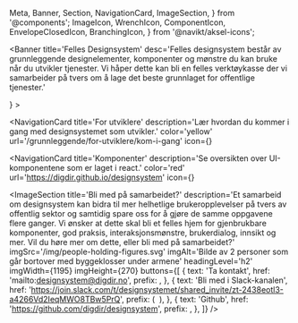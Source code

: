   Meta,
  Banner,
  Section,
  NavigationCard,
  ImageSection,
} from '@components';
  ImageIcon,
  WrenchIcon,
  ComponentIcon,
  EnvelopeClosedIcon,
  BranchingIcon,
} from '@navikt/aksel-icons';


<Meta
  title='Velkommen'
  description='Velkommen til Felles designsystem. Her vil du finne grunnleggende designelementer og komponenter du kan bruke når du utvikler tjenester'
/>

<Banner
  title='Felles Designsystem'
  desc='Felles designsystem består av grunnleggende designelementer, komponenter og mønstre du kan bruke når du utvikler tjenester. Vi håper dette kan bli en felles verktøykasse der vi samarbeider på tvers om å lage det beste grunnlaget for offentlige tjenester.'
></Banner>

<Section title='Kom i gang'>
  <NavigationCard
    title='For designere'
    description='Lær hvordan du kommer i gang med designsystemet som designer.'
    color='blue'
    url='/grunnleggende/for-designere/kom-i-gang'
    icon={<ImageIcon fontSize={34} />}
  ></NavigationCard>

<NavigationCard
  title='For utviklere'
  description='Lær hvordan du kommer i gang med designsystemet som utvikler.'
  color='yellow'
  url='/grunnleggende/for-utviklere/kom-i-gang'
  icon={<WrenchIcon fontSize={36} />}
></NavigationCard>

  <NavigationCard
    title='Komponenter'
    description='Se oversikten over UI-komponentene som er laget i react.'
    color='red'
    url='https://digdir.github.io/designsystem'
    icon={<ComponentIcon fontSize={34} />}
  ></NavigationCard>
</Section>

<ImageSection
  title='Bli med på samarbeidet?'
  description='Et samarbeid om designsystem kan bidra til mer helhetlige brukeropplevelser på tvers av offentlig sektor og samtidig spare oss for å gjøre de samme oppgavene flere ganger. Vi ønsker at dette skal bli et felles hjem for gjenbrukbare komponenter, god praksis, interaksjonsmønstre, brukerdialog, innsikt og mer. Vil du høre mer om dette, eller bli med på samarbeidet?'
  imgSrc='/img/people-holding-figures.svg'
  imgAlt='Bilde av 2 personer som går bortover med byggeklosser under armene'
  headingLevel='h2'
  imgWidth={1195}
  imgHeight={270}
  buttons={[
    {
      text: 'Ta kontakt',
      href: 'mailto:designsystem@digdir.no',
      prefix: <EnvelopeClosedIcon fontSize={24} />,
    },
    {
      text: 'Bli med i Slack-kanalen',
      href: 'https://join.slack.com/t/designsystemet/shared_invite/zt-2438eotl3-a4266Vd2IeqMWO8TBw5PrQ',
      prefix: (
        <img
          src='img/slack-logo.png'
          alt=''
        />
      ),
    },
    {
      text: 'Github',
      href: 'https://github.com/digdir/designsystem',
      prefix: <BranchingIcon fontSize={24} />,
    },
  ]}
/>
